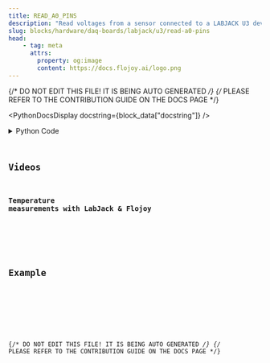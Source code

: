 ```yaml
---
title: READ_A0_PINS
description: "Read voltages from a sensor connected to a LABJACK U3 device."
slug: blocks/hardware/daq-boards/labjack/u3/read-a0-pins
head:
    - tag: meta
      attrs:
        property: og:image
        content: https://docs.flojoy.ai/logo.png
---
```


{/* DO NOT EDIT THIS FILE! IT IS BEING AUTO GENERATED */}
{/* PLEASE REFER TO THE CONTRIBUTION GUIDE ON THE DOCS PAGE */}


<PythonDocsDisplay docstring={block_data["docstring"]} />
<details>
<summary>Python Code</summary>



<Code code={pythonCode} lang="py" wrap theme="dracula" />

[Find this Flojoy Block on GitHub](https://github.com/flojoy-ai/blocks/blob/main/blocks/HARDWARE/DAQ_BOARDS/LABJACK/U3/READ_A0_PINS/READ_A0_PINS.py)

</details>

## Videos


### Temperature measurements with LabJack & Flojoy

<div className="not-content">
<YouTube id="https://www.youtube.com/watch?v=ph64DXjX1-8" />
</div>

## Example


<GetHelpWidget />


<AppDisplay app={app} blockName="READ_A0_PINS" client:visible />


<Example />

{/* DO NOT EDIT THIS FILE! IT IS BEING AUTO GENERATED */}
{/* PLEASE REFER TO THE CONTRIBUTION GUIDE ON THE DOCS PAGE */}

